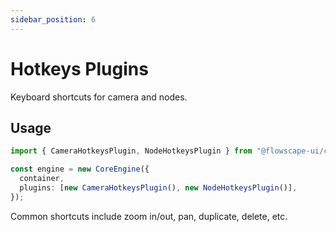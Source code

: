 ```yaml
---
sidebar_position: 6
---
```


# Hotkeys Plugins

Keyboard shortcuts for camera and nodes.

## Usage

```ts
import { CameraHotkeysPlugin, NodeHotkeysPlugin } from "@flowscape-ui/core-sdk";

const engine = new CoreEngine({
  container,
  plugins: [new CameraHotkeysPlugin(), new NodeHotkeysPlugin()],
});
```

Common shortcuts include zoom in/out, pan, duplicate, delete, etc.
